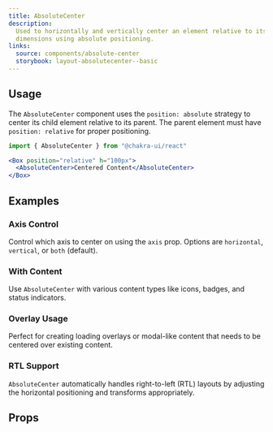 ```yaml
---
title: AbsoluteCenter
description:
  Used to horizontally and vertically center an element relative to its parent
  dimensions using absolute positioning.
links:
  source: components/absolute-center
  storybook: layout-absolutecenter--basic
---
```


<ExampleTabs name="absolute-center-basic" />

## Usage

The `AbsoluteCenter` component uses the `position: absolute` strategy to center
its child element relative to its parent. The parent element must have
`position: relative` for proper positioning.

```jsx
import { AbsoluteCenter } from "@chakra-ui/react"
```

```jsx
<Box position="relative" h="100px">
  <AbsoluteCenter>Centered Content</AbsoluteCenter>
</Box>
```

## Examples

### Axis Control

Control which axis to center on using the `axis` prop. Options are `horizontal`,
`vertical`, or `both` (default).

<ExampleTabs name="absolute-center-with-axis" />

### With Content

Use `AbsoluteCenter` with various content types like icons, badges, and status
indicators.

<ExampleTabs name="absolute-center-with-content" />

### Overlay Usage

Perfect for creating loading overlays or modal-like content that needs to be
centered over existing content.

<ExampleTabs name="absolute-center-with-overlay" />

### RTL Support

`AbsoluteCenter` automatically handles right-to-left (RTL) layouts by adjusting
the horizontal positioning and transforms appropriately.

<ExampleTabs name="absolute-center-with-rtl" />

## Props

<PropTable component="AbsoluteCenter" />

